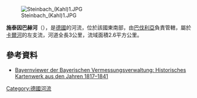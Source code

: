 {{Onesource|time=2020-10-01T03:23:13+00:00}}
{{Coord|50|5|6.94|N|9|8|56.27|E|display=title}}
[[Image:Steinbach_(Kahl)1.JPG|right]]

'''施泰因巴赫河'''（{{lang-de|Steinbach}}），是[[德國|德國]]的河流，位於該國東南部，由[[巴伐利亞|巴伐利亞]]負責管轄，屬於[[卡爾河|卡爾河]]的左支流，河道全長3公里，流域面積2.6平方公里。

==參考資料==
* [https://geoportal.bayern.de/bayernatlas/?lang=de&topic=ba&bgLayer=historisch&catalogNodes=11,122&E=4296893.27&N=5554272.21&zoom=11 Bayernviewer der Bayerischen Vermessungsverwaltung: Historisches Kartenwerk aus den Jahren 1817–1841] {{Wayback|url=https://geoportal.bayern.de/bayernatlas/?lang=de&topic=ba&bgLayer=historisch&catalogNodes=11,122&E=4296893.27&N=5554272.21&zoom=11 |date=20181026025133 }}

{{Germany-geo-stub}}
[[Category:德國河流|Category:德國河流]]